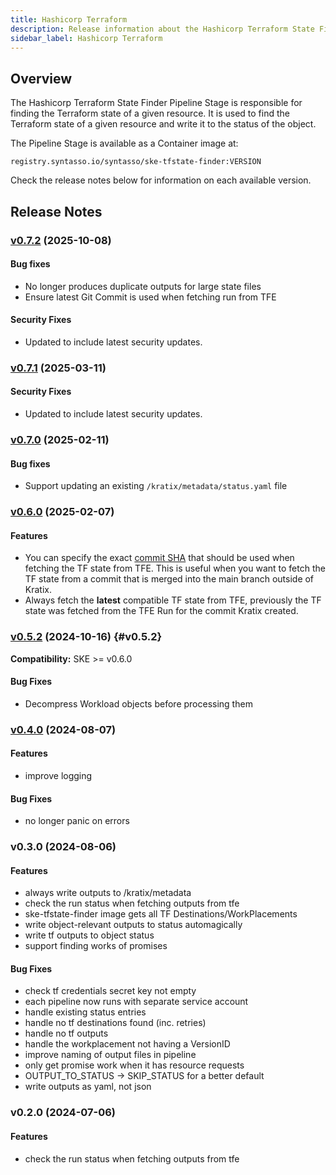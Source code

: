 ```yaml
---
title: Hashicorp Terraform
description: Release information about the Hashicorp Terraform State Finder aspect
sidebar_label: Hashicorp Terraform
---
```


## Overview

The Hashicorp Terraform State Finder Pipeline Stage is responsible for finding the
Terraform state of a given resource. It is used to find the Terraform state of a
given resource and write it to the status of the object.

The Pipeline Stage is available as a Container image at:

```
registry.syntasso.io/syntasso/ske-tfstate-finder:VERSION
```

Check the release notes below for information on each available version.

## Release Notes

### [v0.7.2](http://syntasso-enterprise-releases.s3-website.eu-west-2.amazonaws.com/#aspects/ske-tfstate-finder/v0.7.2/) (2025-10-08)

#### Bug fixes

* No longer produces duplicate outputs for large state files
* Ensure latest Git Commit is used when fetching run from TFE

#### Security Fixes

* Updated to include latest security updates.

### [v0.7.1](http://syntasso-enterprise-releases.s3-website.eu-west-2.amazonaws.com/#aspects/ske-tfstate-finder/v0.7.1/) (2025-03-11)

#### Security Fixes

* Updated to include latest security updates.

### [v0.7.0](http://syntasso-enterprise-releases.s3-website.eu-west-2.amazonaws.com/#aspects/ske-tfstate-finder/v0.7.0/) (2025-02-11)

#### Bug fixes

* Support updating an existing `/kratix/metadata/status.yaml` file

### [v0.6.0](http://syntasso-enterprise-releases.s3-website.eu-west-2.amazonaws.com/#aspects/ske-tfstate-finder/v0.6.0/) (2025-02-07)

#### Features

* You can specify the exact [commit
  SHA](/ske/integrations/tfe#providing-a-custom-sha) that should be used when
  fetching the TF state from TFE. This is useful when you want to fetch the TF
  state from a commit that is merged into the main branch outside of Kratix.
* Always fetch the **latest** compatible TF state from TFE, previously the TF
  state was fetched from the TFE Run for the commit Kratix created.

### [v0.5.2](http://syntasso-enterprise-releases.s3-website.eu-west-2.amazonaws.com/#aspects/ske-tfstate-finder/v0.5.2/) (2024-10-16) {#v0.5.2}

**Compatibility:** SKE >= v0.6.0

#### Bug Fixes

* Decompress Workload objects before processing them

### [v0.4.0](http://syntasso-enterprise-releases.s3-website.eu-west-2.amazonaws.com/#aspects/ske-tfstate-finder/v0.4.0/) (2024-08-07)

#### Features

* improve logging

#### Bug Fixes

* no longer panic on errors

### v0.3.0 (2024-08-06)

#### Features

* always write outputs to /kratix/metadata
* check the run status when fetching outputs from tfe
* ske-tfstate-finder image gets all TF Destinations/WorkPlacements
* write object-relevant outputs to status automagically
* write tf outputs to object status
* support finding works of promises

#### Bug Fixes

* check tf credentials secret key not empty
* each pipeline now runs with separate service account
* handle existing status entries
* handle no tf destinations found (inc. retries)
* handle no tf outputs
* handle the workplacement not having a VersionID
* improve naming of output files in pipeline
* only get promise work when it has resource requests
* OUTPUT_TO_STATUS -&gt; SKIP_STATUS for a better default
* write outputs as yaml, not json

### v0.2.0 (2024-07-06)


#### Features

* check the run status when fetching outputs from tfe
